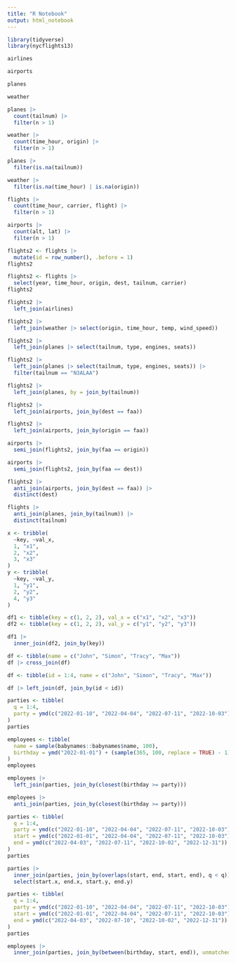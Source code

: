 ```yaml
---
title: "R Notebook"
output: html_notebook
---
```


```r
library(tidyverse)
library(nycflights13)
```

```r
airlines
```

```r
airports
```

```r
planes
```

```r
weather
```

```r
planes |>
  count(tailnum) |>
  filter(n > 1)
```

```r
weather |>
  count(time_hour, origin) |>
  filter(n > 1)
```

```r
planes |>
  filter(is.na(tailnum))

weather |>
  filter(is.na(time_hour) | is.na(origin))
```

```r
flights |>
  count(time_hour, carrier, flight) |>
  filter(n > 1)
```

```r
airports |>
  count(alt, lat) |>
  filter(n > 1)
```

```r
flights2 <- flights |>
  mutate(id = row_number(), .before = 1)
flights2
```

```r
flights2 <- flights |>
  select(year, time_hour, origin, dest, tailnum, carrier)
flights2
```

```r
flights2 |>
  left_join(airlines)
```

```r
flights2 |>
  left_join(weather |> select(origin, time_hour, temp, wind_speed))
```

```r
flights2 |>
  left_join(planes |> select(tailnum, type, engines, seats))
```

```r
flights2 |>
  left_join(planes |> select(tailnum, type, engines, seats)) |>
  filter(tailnum == "N3ALAA")
```

```r
flights2 |>
  left_join(planes, by = join_by(tailnum))
```

```r
flights2 |>
  left_join(airports, join_by(dest == faa))
```

```r
flights2 |>
  left_join(airports, join_by(origin == faa))
```

```r
airports |>
  semi_join(flights2, join_by(faa == origin))
```

```r
airports |>
  semi_join(flights2, join_by(faa == dest))
```

```r
flights2 |>
  anti_join(airports, join_by(dest == faa)) |>
  distinct(dest)
```

```r
flights |>
  anti_join(planes, join_by(tailnum)) |>
  distinct(tailnum)
```

```r
x <- tribble(
  ~key, ~val_x,
  1, "x1",
  2, "x2",
  3, "x3"
)
y <- tribble(
  ~key, ~val_y,
  1, "y1",
  2, "y2",
  4, "y3"
)
```

```r
df1 <- tibble(key = c(1, 2, 2), val_x = c("x1", "x2", "x3"))
df2 <- tibble(key = c(1, 2, 2), val_y = c("y1", "y2", "y3"))
```

```r
df1 |>
  inner_join(df2, join_by(key))
```

```r
df <- tibble(name = c("John", "Simon", "Tracy", "Max"))
df |> cross_join(df)
```

```r
df <- tibble(id = 1:4, name = c("John", "Simon", "Tracy", "Max"))

df |> left_join(df, join_by(id < id))
```

```r
parties <- tibble(
  q = 1:4,
  party = ymd(c("2022-01-10", "2022-04-04", "2022-07-11", "2022-10-03"))
)
parties
```

```r
employees <- tibble(
  name = sample(babynames::babynames$name, 100),
  birthday = ymd("2022-01-01") + (sample(365, 100, replace = TRUE) - 1)
)
employees
```

```r
employees |>
  left_join(parties, join_by(closest(birthday >= party)))
```

```r
employees |>
  anti_join(parties, join_by(closest(birthday >= party)))
```

```r
parties <- tibble(
  q = 1:4,
  party = ymd(c("2022-01-10", "2022-04-04", "2022-07-11", "2022-10-03")),
  start = ymd(c("2022-01-01", "2022-04-04", "2022-07-11", "2022-10-03")),
  end = ymd(c("2022-04-03", "2022-07-11", "2022-10-02", "2022-12-31"))
)
parties
```

```r
parties |>
  inner_join(parties, join_by(overlaps(start, end, start, end), q < q)) |>
  select(start.x, end.x, start.y, end.y)
```

```r
parties <- tibble(
  q = 1:4,
  party = ymd(c("2022-01-10", "2022-04-04", "2022-07-11", "2022-10-03")),
  start = ymd(c("2022-01-01", "2022-04-04", "2022-07-11", "2022-10-03")),
  end = ymd(c("2022-04-03", "2022-07-10", "2022-10-02", "2022-12-31"))
)
parties
```

```r
employees |>
  inner_join(parties, join_by(between(birthday, start, end)), unmatched = "error")
```
